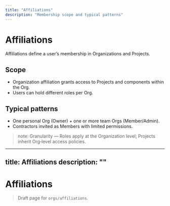 ```yaml
---
title: "Affiliations"
description: "Membership scope and typical patterns"
---
```


# Affiliations

Affiliations define a user’s membership in Organizations and Projects.

## Scope
- Organization affiliation grants access to Projects and components within the Org.
- Users can hold different roles per Org.

## Typical patterns
- One personal Org (Owner) + one or more team Orgs (Member/Admin).
- Contractors invited as Members with limited permissions.

> note: Granularity — Roles apply at the Organization level; Projects inherit Org‑level access policies.
---
title: Affiliations
description: ""
---

# Affiliations

> Draft page for `orgs/affiliations`.

<!-- Add content here -->
